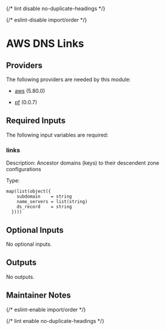 
{/* lint disable no-duplicate-headings */}

{/* eslint-disable import/order */}

<ModuleHeader name="aws_dns_links" sourceHref="https://github.com/Panfactum/stack/tree/__PANFACTUM_VERSION_EDGE__/packages/infrastructure/aws_dns_links" status="stable" type="direct" />

# AWS DNS Links

## Providers

The following providers are needed by this module:

* [aws](https://registry.terraform.io/providers/hashicorp/aws/5.80.0/docs) (5.80.0)

* [pf](https://registry.terraform.io/providers/panfactum/pf/0.0.7/docs) (0.0.7)

## Required Inputs

The following input variables are required:

### links

Description: Ancestor domains (keys) to their descendent zone configurations

Type:

```hcl
map(list(object({
    subdomain    = string
    name_servers = list(string)
    ds_record    = string
  })))
```

## Optional Inputs

No optional inputs.

## Outputs

No outputs.

## Maintainer Notes

{/* eslint-enable import/order */}

{/* lint enable no-duplicate-headings */}
